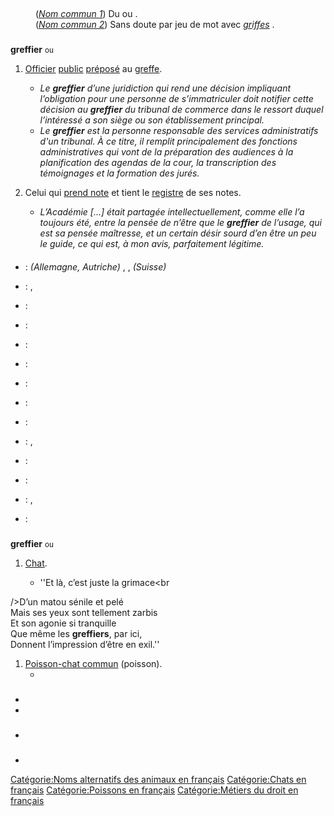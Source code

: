 == {{langue|fr}} ==
=== {{S|étymologie}} ===
: (''[[#fr-nom-1|Nom commun 1]]'') {{date|lang=fr}} Du {{étyl|la|fr|mot=graphiarius|sens=d’écriture, de style, de poinçon}} ou {{composé de|greffe|-ier|lang=fr}}.
: (''[[#fr-nom-2|Nom commun 2]]'') {{date|lang=fr}} Sans doute par jeu de mot avec ''[[griffe]]s'' {{cf|chat-fourré|lang=fr}}.

=== {{S|nom|fr|num=1}} ===
{{fr-rég|ɡʁɛ.fje|pron2=ɡʁe.fje}}
'''greffier''' {{pron|ɡʁɛ.fje|fr}} <small>ou</small> {{pron|ɡʁe.fje|fr}} {{m}} {{équiv-pour|une femme|greffière|lang=fr}}
# {{droit|fr}} [[officier|Officier]] [[public]] [[préposer|préposé]] au [[greffe]].
#* ''Le '''greffier''' d’une juridiction qui rend une décision impliquant l’obligation pour une personne de s’immatriculer doit notifier cette décision au '''greffier''' du tribunal de commerce dans le ressort duquel l’intéressé a son siège ou son établissement principal.'' {{source|Article L123-3, Code de commerce français}}
#* ''Le '''greffier''' est la personne responsable des services administratifs d'un tribunal. À ce titre, il remplit principalement des fonctions administratives qui vont de la préparation des audiences à la planification des agendas de la cour, la transcription des témoignages et la formation des jurés.'' {{source|André {{petites capitales|Émond}} et Lucie {{petites capitales|Lauzière}}, ''Introduction à l'étude du droit'', éditions Wilson & Lafleur, Montréal, 2005, p. 198}}
# {{figuré|fr}} Celui qui [[prendre note|prend note]] et tient le [[registre]] de ses notes.
#* ''L’Académie […] était partagée intellectuellement, comme elle l’a toujours été, entre la pensée de n’être que le '''greffier''' de l’usage, qui est sa pensée maîtresse, et un certain désir sourd d’en être un peu le guide, ce qui est, à mon avis, parfaitement légitime.'' {{source|{{nom w pc|Émile|Faguet}}, ''[[s:Simplification simple de l’orthographe|Simplification simple de l’orthographe]], 1905}}

==== {{S|traductions}} ====
{{trad-début|Officier public|1}}
* {{T|de}} : ''(Allemagne, Autriche)'' {{trad-|de|Rechtspfleger|m}}, {{trad-|de|Urkundsbeamter|m}}, ''(Suisse)'' {{trad-|de|Gerichtsscheiber|m}}
* {{T|en}} : {{trad+|en|registrar}}, {{trad-|en|clerk of court}}
* {{T|ca}} : {{trad-|ca|secretari judicial|m}}
* {{T|da}} : {{trad-|da|kantorleder}}
* {{T|es}} : {{trad-|es|secretario judicial|m}}
* {{T|eo}} : {{trad-|eo|aktisto}}
* {{T|io}} : {{trad+|io|aktisto}}
* {{T|is}} : {{trad-|is|tryggingafræðingur}}
* {{T|it}} : {{trad+|it|cancelliere|m}}
* {{T|la}} : {{trad-|la|exceptor}}, {{trad-|la|commentariensis}}
* {{T|nl}} : {{trad+|nl|griffier|m}}
* {{T|oc}} : {{trad+|oc|grafièr|m}}
* {{T|pt}} : {{trad-|pt|escriturário judicial|m}}, {{trad-|pt|técnico de justiça|m}}
* {{T|ru}} : {{trad+|ru|клерк}}
{{trad-fin}}

=== {{S|nom|fr|num=2}} ===
{{fr-rég|ɡʁɛ.fje|pron2=ɡʁe.fje}}
'''greffier''' {{pron|ɡʁɛ.fje|fr}} <small>ou</small> {{pron|ɡʁe.fje|fr}}
# {{populaire|fr}} [[chat|Chat]].
#* ''Et là, c’est juste la grimace<br
/>D’un matou sénile et pelé<br
/>Mais ses yeux sont tellement zarbis<br
/>Et son agonie si tranquille<br
/>Que même les '''greffiers''', par ici,<br
/>Donnent l’impression d’être en exil.'' {{source|{{nom w pc|Hubert-Félix|Thiéfaine}}, ''Villes natales et frenchitude'', 1990}}
# [[poisson-chat commun|Poisson-chat commun]] (poisson).
#* {{ébauche-exe|fr}}

=== {{S|prononciation}} ===
* {{écouter|lang=fr|France (Vosges)|ɡʁɛ.fje|audio=LL-Q150 (fra)-Poslovitch-greffier.wav}}
* {{écouter|lang=fr|France (Vosges)||audio=LL-Q150 (fra)-LoquaxFR-greffier.wav}}

=== {{S|voir aussi}} ===
* {{Wikipédia}}

=== {{S|références}} ===
* {{Import:DAF8}}

[[Catégorie:Noms alternatifs des animaux en français]]
[[Catégorie:Chats en français]]
[[Catégorie:Poissons en français]]
[[Catégorie:Métiers du droit en français]]

